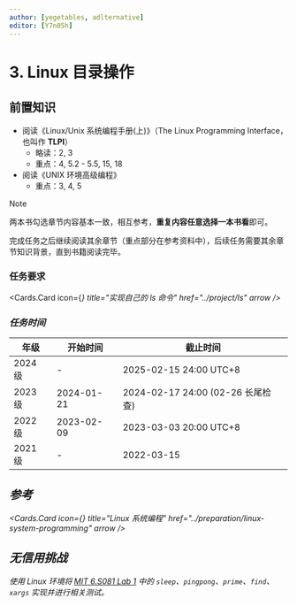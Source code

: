 ```yaml
---
author: [yegetables, adlternative]
editor: [Y7n05h]
---
```


# 3. Linux 目录操作

## 前置知识

- 阅读《Linux/Unix 系统编程手册(上)》（The Linux Programming Interface，也叫作 **TLPI**）
  - 略读：2, 3
  - 重点：4, 5.2 - 5.5, 15, 18
- 阅读《UNIX 环境高级编程》
  - 重点：3, 4, 5

> [!NOTE]
>
> 两本书勾选章节内容基本一致，相互参考，**重复内容任意选择一本书看**即可。
>
> 完成任务之后继续阅读其余章节（重点部分在参考资料中），后续任务需要其余章节知识背景，直到书籍阅读完毕。

### 任务要求

<Cards.Card
  icon={<i className="icon-[ph--list-checks-bold]" />}
  title="实现自己的 ls 命令"
  href="../project/ls"
  arrow
/>

### 任务时间

| 年级    | 开始时间   | 截止时间                          |
| ------- | ---------- | --------------------------------- |
| 2024 级 | -          | 2025-02-15 24:00 UTC+8            |
| 2023 级 | 2024-01-21 | 2024-02-17 24:00 (02-26 长尾检查) |
| 2022 级 | 2023-02-09 | 2023-03-03 20:00 UTC+8            |
| 2021 级 | -          | 2022-03-15                        |

## 参考

<Cards.Card
  icon={<i className="icon-[ph--list-checks-bold]" />}
  title="Linux 系统编程"
  href="../preparation/linux-system-programming"
  arrow
/>

## 无信用挑战

使用 Linux 环境将 [MIT 6.S081 Lab 1](https://pdos.csail.mit.edu/6.S081/2021/labs/util.html) 中的 `sleep`、`pingpong`、`prime`、`find`、`xargs` 实现并进行相关测试。
